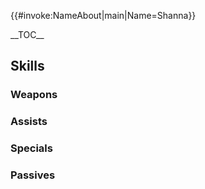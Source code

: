 {{#invoke:NameAbout|main|Name=Shanna}}{{HeroPage Tabs|{{PAGENAME}}}}
{{Hero Infobox
|Name=Shanna
|Title= Sprightly Flier
|GrowthModifier= None
|WeaponType= Blue Lance
|Origin= Fire Emblem: The Binding Blade
|Gender= Female
|MoveType=Flying
|actorEN = Marisha Ray
|actorJP=白城なお
|artist=羽公
|resplendentArtist=みわべさくら
|releaseDate = February 2, 2017
|poolDate = February 2, 2017
|randomStartTime=2017-02-02T07:00:00Z
|poolRarities=3,4
|TagID=シャニー
|InternalID=43
|cv1=5
|cv2=700600
|description=A trainee of the Pegasus Knights of Ilia. Cheerful and optimistic. Appears in Fire Emblem: The Binding Blade.
|Properties=resplendent,embla
|resplendentStartTime=2021-10-10T07:00:00Z
|resplendentEndTime=2021-10-25T06:59:59Z
}}

__TOC__

{{Stats Page|Hero={{BASEPAGENAME}}
|Lv1HP=17|Lv1ATK=8|Lv1SPD=9|Lv1DEF=6|Lv1RES=7
|GRHP=50|GRATK=50|GRSPD=60|GRDEF=45|GRRES=50
}}

== Skills ==

===Weapons===
{{Weapons Table
|weapon1=Iron Lance
|weapon1Default=1
|weapon1Unlock=1
|weapon2=Steel Lance
|weapon2Default=3
|weapon2Unlock=2
|weapon3=Killer Lance
|weapon3Default=4
|weapon3Unlock=3
|weapon4=Killer Lance+
|weapon4Default=5
|weapon4Unlock=5
|weapon5=Shanna's Lance
|weapon5Default=
|weapon5Unlock=5
}}

===Assists===
{{Assists Table
}}

===Specials===
{{Specials Table
|special1=Chilling Wind
|special1Default=4
|special1Unlock=3
|special2=Iceberg
|special2Default=
|special2Unlock=4
}}
===Passives===
{{Passives Table
|passiveB1=Desperation 1
|passiveB2=Desperation 2
|passiveB3=Desperation 3
|passiveB1Unlock=1
|passiveB2Unlock=2
|passiveB3Unlock=4
|passiveC1=Threaten Spd 1
|passiveC2=Threaten Spd 2
|passiveC3=Threaten Spd 3
|passiveC1Unlock=3
|passiveC2Unlock=4
|passiveC3Unlock=5
}}

{{Heroes Navbox}}